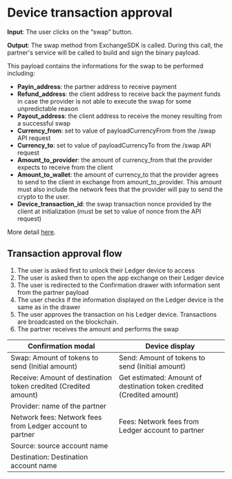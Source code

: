 # Device transaction approval 

**Input**:  The user clicks on the “swap” button. 

**Output**: The swap method from ExchangeSDK is called. During this call, the partner's service will be called to build and sign the binary payload.

This payload contains the informations for the swap to be performed including:
- **Payin_address**: the partner address to receive payment
- **Refund_address**: the client address to receive back the payment funds in case the provider is not able to execute the swap for some unpredictable reason
- **Payout_address**: the client address to receive the money resulting from a successful swap
- **Currency_from**: set to value of payloadCurrencyFrom from the /swap API request
- **Currency_to**: set to value of payloadCurrencyTo from the /swap API request
- **Amount_to_provider**: the amount of currency_from that the provider expects to receive from the client
- **Amount_to_wallet**: the amount of currency_to that the provider agrees to send to the client in exchange from amount_to_provider. This amount must also include the network fees that the provider will pay to send the crypto to the user.
- **Device_transaction_id**: the swap transaction nonce provided by the client at initialization (must be set to value of nonce from the API request)

More detail [here](https://developers.ledger.com/docs/swap/howto/providers-endpoints/#protobuf-message-payload).


## Transaction approval flow

1. The user is asked first to unlock their Ledger device to access 
2. The user is asked then to open the app exchange on their Ledger device
3. The user is redirected to the Confirmation drawer with information sent from the partner payload
4. The user checks if the information displayed on the Ledger device is the same as in the drawer
5. The user approves the transaction on his Ledger device. Transactions are broadcasted on the  blockchain. 
6. The partner receives the amount and performs the swap


|                         Confirmation modal                      |                               Device display                          |
|-----------------------------------------------------------------|-----------------------------------------------------------------------|
|Swap: Amount of tokens to send (Initial amount)                  | Send: Amount of tokens to send (Initial amount)                       |
| Receive: Amount of destination token credited (Credited amount) | Get estimated: Amount of destination token credited (Credited amount) |
| Provider: name of the partner                                   |                                                                       |
| Network fees: Network fees from Ledger account to partner       |  Fees: Network fees from Ledger account to partner                    |
| Source: source account name                                     |                                                                       |
| Destination: Destination account name                           |                                                                       |


